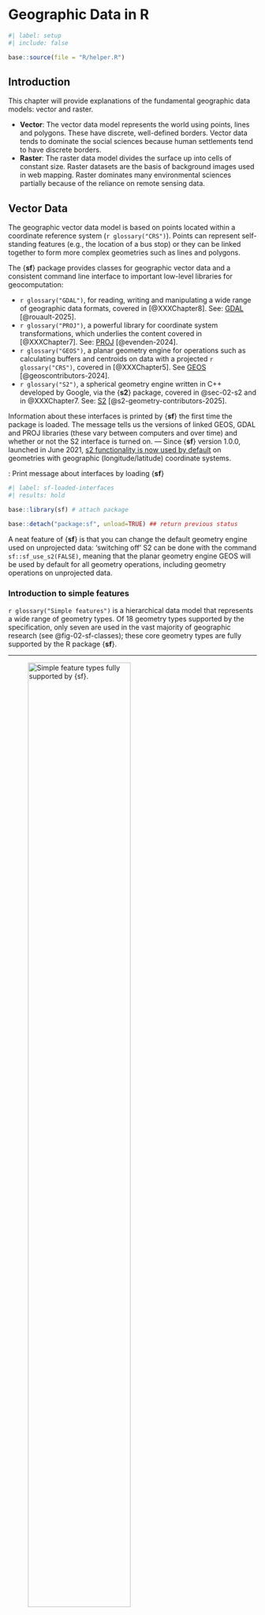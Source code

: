 # Geographic Data in R {#sec-chap02}

```r
#| label: setup
#| include: false

base::source(file = "R/helper.R")

```

## Introduction

This chapter will provide explanations of the fundamental geographic
data models: vector and raster.

-   **Vector**: The vector data model represents the world using points,
    lines and polygons. These have discrete, well-defined borders.
    Vector data tends to dominate the social sciences because human
    settlements tend to have discrete borders.
-   **Raster**: The raster data model divides the surface up into cells
    of constant size. Raster datasets are the basis of background images
    used in web mapping. Raster dominates many environmental sciences
    partially because of the reliance on remote sensing data.

## Vector Data

The geographic vector data model is based on points located within a
coordinate reference system (`r glossary("CRS")`). Points can represent
self-standing features (e.g., the location of a bus stop) or they can be
linked together to form more complex geometries such as lines and
polygons.

The {**sf**} package provides classes for geographic vector data and a
consistent command line interface to important low-level libraries for
geocomputation:

-   `r glossary("GDAL")`, for reading, writing and manipulating a wide
    range of geographic data formats, covered in [@XXXChapter8]. See:
    [GDAL](https://gdal.org/en/stable/) [@rouault-2025].
-   `r glossary("PROJ")`, a powerful library for coordinate system
    transformations, which underlies the content covered in
    [@XXXChapter7]. See: [PROJ](https://proj.org/en/stable/)
    [@evenden-2024].
-   `r glossary("GEOS")`, a planar geometry engine for operations such
    as calculating buffers and centroids on data with a projected
    `r glossary("CRS")`, covered in [@XXXChapter5]. See
    [GEOS](https://libgeos.org/) [@geoscontributors-2024].
-   `r glossary("S2")`, a spherical geometry engine written in C++
    developed by Google, via the {**s2**} package, covered in @sec-02-s2
    and in @XXXChapter7. See: [S2](http://s2geometry.io/)
    [@s2-geometry-contributors-2025].

Information about these interfaces is printed by {**sf**} the first time
the package is loaded. The message tells us the versions of linked GEOS,
GDAL and PROJ libraries (these vary between computers and over time) and
whether or not the S2 interface is turned on. --- Since {**sf**} version
1.0.0, launched in June 2021, [s2 functionality is now used by
default](https://r-spatial.org/r/2020/06/17/s2.html) on geometries with
geographic (longitude/latitude) coordinate systems.

:::::: my-r-code
:::: my-r-code-header
::: {#cnj-02-sf-loaded-interfaces}
: Print message about interfaces by loading {**sf**}
:::
::::

::: my-r-code-container
```r
#| label: sf-loaded-interfaces
#| results: hold

base::library(sf) # attach package

base::detach("package:sf", unload=TRUE) ## return previous status
```
:::
::::::

A neat feature of {**sf**} is that you can change the default geometry
engine used on unprojected data: ‘switching off’ S2 can be done with the
command `sf::sf_use_s2(FALSE)`, meaning that the planar geometry engine
GEOS will be used by default for all geometry operations, including
geometry operations on unprojected data.

### Introduction to simple features

`r glossary("Simple features")` is a hierarchical data model that
represents a wide range of geometry types. Of 18 geometry types
supported by the specification, only seven are used in the vast majority
of geographic research (see @fig-02-sf-classes); these core geometry
types are fully supported by the R package {**sf**}.

------------------------------------------------------------------------

![Simple feature types fully supported by
{sf}.](img/02-sf-classes-border-min.png){#fig-02-sf-classes
fig-alt="The picture shows a square surrounded by six other squares. Three of the squares contain a geometric object titled POINT, LINESTRING, and POLYGON. Three other squares contain two identical geometric objects titles MULTIOPOINT, MULTILINESTRING, AND MULTIPOLYGON. All these six squares have a connection to the centered square called GEOMETRYCOLLECTION containing all the different objects of the six peripheral squares."
fig-align="center" width="70%"}

------------------------------------------------------------------------

{**sf**} provides the same functionality (and more) previously provided
in three (now deprecated) packages:

-   {**sp**} for data classes
-   {**rgdal**} for data read/write via an interface to GDAL and PROJ
    and
-   {**rgeos**} for spatial operations via an interface to GEOS.

::: {#nte-02-dprecated-packages .callout-note}
###### Deprecated packages & the history of the R-spatial ecosystem

This detailed infos (together with the history of the R-spatial
ecosystem provided in Chapter 1 of the book) I would have needed
earlier. When I started to learn spatial data science (one month ago,
December 2024) I was confused about the many different packages with
similar functionality.
:::


:::::{.my-resource}
:::{.my-resource-header}
:::::: {#lem-02-sf-documentation}
: {**sf**} documentation
::::::
:::
::::{.my-resource-container}
sf’s functionality is well documented on its website at
[r-spatial.github.io/sf/](https://r-spatial.github.io/sf/) which contains [seven
vignettes](https://r-spatial.github.io/sf/articles/).

1. [Simple Features for R](https://r-spatial.github.io/sf/articles/sf1.html)
2. [Reading, Writing and Converting Simple Features](https://r-spatial.github.io/sf/articles/sf2.html)
3. [Manipulating Simple Feature Geometries](https://r-spatial.github.io/sf/articles/sf3.html)
4. [Manipulating Simple Features](https://r-spatial.github.io/sf/articles/sf4.html)
5. [Plotting Simple Features](https://r-spatial.github.io/sf/articles/sf5.html)
6. [Miscellaneous](https://r-spatial.github.io/sf/articles/sf6.html)
7. [Spherical geometry in sf using s2geometry](https://r-spatial.github.io/sf/articles/sf1.html)
::::
:::::


**Simple feature objects in R are stored in a data frame, with geographic
data occupying a special column, usually named ‘geom’ or ‘geometry’.
Simple features are, in essence, data frames with a spatial extension.**

:::::::::::::::::::::::::::: my-code-collection
::::: my-code-collection-header
::: my-code-collection-icon
:::

::: {#exm-02-inspect-sf-classes}
: Inspect {**sf**} classes, plotting, summary, and subsetting
:::
:::::

:::::::::::::::::::::::: my-code-collection-container
::::::::::::::::::::::: panel-tabset
###### Inspect data

:::::: my-r-code
:::: my-r-code-header
::: {#cnj-02-inspect-sf-world-data}
: Inspect class and column names of `world`
:::
::::

::: my-r-code-container
```r
#| label: inspect-sf-world-data
#| results: hold

utils::data("world", package = "spData")
base::class(world)
base::names(world)
```

------------------------------------------------------------------------

The contents of the `geom` column give {**sf**} objects their spatial
powers: `world$geom` is a ‘list column’ that contains all the
coordinates of the country polygons.
:::
::::::

###### Plot data

:::::: my-r-code
:::: my-r-code-header
::: {#cnj-02-plot-sf-world-data}
: Plot `world` data
:::
::::

::: my-r-code-container
```r
#| label: fig-02-plot-sf-world-data
#| fig-cap: "Map of the world using the {**sf**} package, with a facet for each attribute."
#| results: hold

sf:::plot.sf(world) # plot produces only the first 9 attributes (1)
sf:::plot.sf(world, max.plot = 10) # 11 cols but 'geom' does not count as attribute (2)
sf:::plot.sf(world, max.plot = Inf) # plot all availabe attributes (3)
```

------------------------------------------------------------------------

Instead of creating a single map by default for geographic objects, as
most GIS programs do, `plot()`ing `sf` objects results in a map for each
variable in the datasets. This behavior can be useful for exploring the
spatial distribution of different variables.

If you attach the {**sf**} package with `library(sf)` then `plot(world)`
would have worked. But it is not the `base::plot()` function as errors
in line 2 and 3 would show. `plot()` is a generic function that is
extended by other packages. {**sf**} contains the non-exported (hidden
from users most of the time and therefore with three columns prefixed)
`sf:::plot.sf()` function which is called behind the scenes.
:::
::::::

###### Summary

:::::: my-r-code
:::: my-r-code-header
::: {#cnj-02-sf-summary}
: Treating sf objects as data frames
:::
::::

::: my-r-code-container
```r
#| label: sf-summary

base::summary(world["lifeExp"]) # infos about the 'geom' column 

base::summary(world$lifeExp) # no infos about the 'geom' column
```

------------------------------------------------------------------------

Treating geographic objects as regular data frames with spatial powers
has many advantages, especially if you are already used to working with
data frames. The commonly used `summary()` function, for example,
provides a useful overview of the variables within the world object.
:::
::::::

###### Subsetting

:::::: my-r-code
:::: my-r-code-header
::: {#cnj-02-sf-subsetting}
: Subsetting `sf` object with base R and {dplyr}
:::
::::

::: my-r-code-container
```r
#| label: sf-subsetting

world[1:2, 1:3] # base R subsetting
world |> # tidyverse subsetting
    dplyr::slice(1:2) |>
    dplyr::select(1:3)
```

------------------------------------------------------------------------

Subsetting is another example where `sf` objects are treating as normal
data frames. The output shows two major differences compared with a
regular data.frame:

-   the inclusion of additional geographic metadata (Geometry type,
    Dimension, Bounding box and coordinate reference system
    information), and
-   the presence of a ‘geometry column’, here named "geom".

Base R and tidyverse subsetting yield the same result, but with slightly
different formatting of the 'geom' column.
:::
::::::

###### Class of 'geom' column

:::::: my-r-code
:::: my-r-code-header
::: {#cnj-02-geom-class}
: Class of the 'geom' column and of one entry of the 'geom' column
:::
::::

::: my-r-code-container
```r
#| label: 02-geom-class
#| results: hold

base::class(world) # class of sf object (sf)
base::class(world$geom) # class of 'geom' column (sfc)
base::class(world$geom[[1]]) # class of first entry of 'geom' (sfg)
```

------------------------------------------------------------------------

Here you can see the hierarchy of the three object types in the {**sf**}
universe. I explain it in reverse order, starting with the lowest level:

-   **sfg (Simple Feature Gemometry)** is the lowest unit; it has only
    coordinates (according to the [well-known
    text](https://en.wikipedia.org/wiki/Well-known_text_representation_of_geometry)
    (`r glossary("WKT")`) standard)
-   **sfc (Simple Feature Gemometry Collection)** is a set of sfg's,
    plus - crucially! - information about interpretation of the
    coordinate reference system / are the coordinates in meters, or
    degrees? plane or sphere? if sphere, which one? this is highly
    standardized stuff, often described in terms of `r glossary("EPSG")`
    codes ([EPSG Geodetic Parameter
    Dataset](https://epsg.org/home.html)).
-   **sf (Simple Feature)** is a sfc geometry with data columns, in
    addition to the geometry.
:::
::::::
:::::::::::::::::::::::
::::::::::::::::::::::::
::::::::::::::::::::::::::::

### Why simple features?

Simple features is a widely supported data model that underlies data
structures in many `r glossary("GISx", "GIS")` applications including
[QGIS](https://qgis.org/) and [PostGIS](https://postgis.net/).

There are numerous advantages using the {**sf**} package:

-   Fast reading and writing of data
-   Enhanced plotting performance
-   `sf` objects can be treated as data frames in most operations
-   `sf` function names are relatively consistent and intuitive (all
    begin with `st_`)
-   `sf` functions can be combined with the \|\> operator and works well
    with the {**tidyverse**} collection of R packages.

`sf::st_read()` vs. `sf::read_sf()` are good examples to show and
compare the support for the {**tidyverse**} pckages.

-   `sf::st_read()` emits verbose messages and returns the file content
    stored in a base R `data.frame`.
-   `sf::read_sf()` silently returns data as a tidyverse `tibble`.

:::::: my-r-code
:::: my-r-code-header
::: {#cnj-02-compare-df-tib}
: Compare `sf::st_read()` with `sf::read_sf()`
:::
::::

::: my-r-code-container
```r
#| label: compare-df-tib

world_dfr = sf::st_read(system.file("shapes/world.gpkg", package = "spData"))
world_tbl = sf::read_sf(system.file("shapes/world.gpkg", package = "spData"))
base::class(world_dfr) # base data.frame
base::class(world_tbl) # tidyverse tibble
```

------------------------------------------------------------------------

Data files from the {**spData**} package are located in the folder
"shapes" inside the {**spData**} package folder.This can be detected
manually in the operating systems by opening the folder "spData" for the
{**spData**} package. To get the file path one has to use the
`base::system.file()` function with the appropriate package name and
providing the path to the file inside this package:
`system.file("shapes/world.gpkg", package = "spData")`.
:::
::::::

::: {#nte-importance-sf .callout-note}
###### {**sf**} is now the go-to package for analysis of spatial vector data in R

{**spatstat**}, a package ecosystem which provides numerous functions
for spatial statistics, and {**terra**} both have vector geographic data
classes, but neither has the same level of uptake as {**sf**} does for
working with vector data. Many popular packages build on {**sf**}.
:::

### Basic Maps

:::::::::::::::::::: my-code-collection
::::: my-code-collection-header
::: my-code-collection-icon
:::

::: {#exm-02-sf-basic-maps}
: Basic maps created with {sf}
:::
:::::

:::::::::::::::: my-code-collection-container
::::::::::::::: panel-tabset
###### Multi-panel plot

:::::: my-r-code
:::: my-r-code-header
::: {#cnj-02-sf-multi-panel-plot}
: Multi-panel plot with {sf}
:::
::::

::: my-r-code-container
```r
#| label: fig-02-sf-multi-panel-plot
#| fig-cap: "A multi-panel plot with {**sf**} creates one sub-plot for each variable of the object."

sf:::plot.sf(world[3:6])
```
:::
::::::

###### Single plot

:::::: my-r-code
:::: my-r-code-header
::: {#cnj-02-sf-single-plot}
: Single plot with {sf}
:::
::::

::: my-r-code-container
```r
#| label: fig-02-sf-single-plot
#| fig-cap: "If the object to be plotted with {sf} has a single variable, then a legend with a continuous color is produced."

sf:::plot.sf(world["pop"])
```
:::
::::::

###### Fixed colors

:::::: my-r-code
:::: my-r-code-header
::: {#cnj-02-sf-fixed-color-plot}
: Plot with {sf} with fixed country and border colors
:::
::::

::: my-r-code-container
```r
#| label: fig-02-sf-fixed-color-plot
#| fig-cap: "You can set fixed colors in the `sf::plot.sf()` commands with `col` and `border` arguments."

sf:::plot.sf(world["pop"], col = "lightblue", border = "black")
```
:::
::::::
:::::::::::::::
::::::::::::::::
::::::::::::::::::::

There are various ways to modify maps with {**sf**}’s plot() method.
Because {**sf**} extends base R plotting methods, `graphics::plot()`’s
arguments work with {**sf**} objects (see `?graphics::plot` and `?par`
for information on arguments.)

:::::::::::::::::::: my-code-collection
::::: my-code-collection-header
::: my-code-collection-icon
:::

::: {#exm-02-sf-adding-plot-layers}
: Adding different layers to plot output of `sf` objects
:::
:::::

:::::::::::::::: my-code-collection-container
::::::::::::::: panel-tabset
###### filters & combining

:::::: my-r-code
:::: my-r-code-header
::: {#cnj-02-sf-filter-and-combine}
: Numbered R Code Title
:::
::::

::: my-r-code-container
```r
#| label: fig-02-sf-filter-and-combine
#| fig-cap: "Plot of Asia added as a layer on top of countries worldwide."

utils::data("world", package = "spData") # get world data

base::library(sf) |> base::suppressPackageStartupMessages() # load {sf}

asia <-  world |> 
    dplyr::filter(continent == "Asia") |> # (1)
    sf::st_union()

plot(world["pop"], reset = FALSE)
plot(asia, add = TRUE, col = "red")

detach("package:sf", unload = TRUE) # return to previous state, unload {sf}
```

------------------------------------------------------------------------

Plots are added as layers to existing images by setting `add = TRUE`.
Line (1) in the above code chunk filters countries in Asia and combines
them in line (2) into a single feature.

We can now plot the Asian continent over a map of the world. Note that
the first plot (line (3)) must only have one facet for `add = TRUE` to
work. If the first plot has a key (legend), `reset = FALSE` must be
used.
:::
::::::

###### unprojected

:::::: my-r-code
:::: my-r-code-header
::: {#cnj-02-sf-overlay-circles-unprojected}
: Overlay circles representing country population on a world map
(unprojected version)
:::
::::

::: my-r-code-container
```r
#| label: fig-02-sf-overlay-circles-unprojected
#| fig-cap: "Overlaying circles, whose diameters (set with `cex =`) represent country populations, on a map of the world. Unprojected version"



base::library(sf) |> base::suppressPackageStartupMessages() # load {sf}

plot(world["continent"], reset = FALSE)                    # (1)
cex = base::sqrt(world$pop) / 10000                        # (2)
world_cents = sf::st_centroid(world, of_largest = TRUE)    # (3)
plot(sf::st_geometry(world_cents), add = TRUE, cex = cex)  # (4)

detach("package:sf", unload = TRUE) # return to previous state, unload {sf}
```

------------------------------------------------------------------------

The code above uses the function `sf::st_centroid()` to convert one
geometry type (polygons) to another (points) (see @XXXChapter5), the
aesthetics of which are varied with the `cex` argument.

The `sf::st_centroid()` function (line 3) produced: *'Warning:
st_centroid assumes attributes are constant over geometries'*.

> "The reason for this is that the dataset contains variables with
> values that are associated with entire polygons … meaning they are not
> associated with a POINT geometry replacing the polygon."
> [@pebesma-2023, chapter 5]
:::
::::::

###### projected

:::::: my-r-code
:::: my-r-code-header
::: {#cnj-02-sf-overlay-circles-projected}
: Overlay circles representing country population on a world map
(projected version)
:::
::::

::: my-r-code-container
```r
#| label: fig-02-sf-overlay-circles-projected
#| fig-cap: "Overlaying circles, whose diameters (set with `cex =`) represent country populations, on a map of the world. Projected version"

utils::data("world", package = "spData")

base::library(sf) |> base::suppressPackageStartupMessages() # load {sf}

world_proj = sf::st_transform(world, "+proj=eck4")                                   # (1)
world_cents = sf::st_centroid(world_proj, of_largest_polygon = TRUE)                 # (2)
graphics::par(mar = c(0, 0, 0, 0))                                                   # (3)
plot(world_proj["continent"], reset = FALSE, main = "", key.pos = NULL)              # (4)
g = sf::st_graticule()                                                               # (5)
g = sf::st_transform(g, crs = "+proj=eck4")                                          # (6)
plot(g$geometry, add = TRUE, col = "lightgray")                                      # (7)
cex = base::sqrt(world$pop) / 10000                                                  # (8)
plot(sf::st_geometry(world_cents), add = TRUE, cex = cex, lwd = 2, graticule = TRUE) # (9)

detach("package:sf", unload = TRUE) # return to previous state, unload {sf}
```

------------------------------------------------------------------------

For the above code I used the [script
02-contplot.R](https://github.com/geocompx/geocompr/blob/main/code/02-contpop.R).
There are new code lines to change the unprojected to a projected figure
that I do not yet understand fully.
:::
::::::
:::::::::::::::

In all code chunks of this code collection I had to attach {**sf**}
because the `sf:plot.sf(`) commands did not work. I received the error
message '*Error in if (ncol(x) == 1) { : argument is of length zero*'.
After changing the original code of the function to
`if (isTRUE(x) && ncol(x) == 1)` I received other errors. Finally I gave
up and used the standard `base::library(sf)`.
::::::::::::::::
::::::::::::::::::::

{**sf**}’s plot method also has arguments specific to geographic data.
`expandBB`, for example, can be used to plot an `sf` object in context:
it takes a numeric vector of length four that expands the bounding box
of the plot relative to zero in the following order: bottom, left, top,
right. This is used in the following code to plot India in the context
of its giant Asian neighbors, with an emphasis on China to the east.

:::::::::::::::: my-code-collection
::::: my-code-collection-header
::: my-code-collection-icon
:::

::: {#exm-02-using-expandBB}
: Using `expandBB` argument to plot an `sf` object in context
:::
:::::

:::::::::::: my-code-collection-container
::::::::::: panel-tabset
###### no labels

:::::: my-r-code
:::: my-r-code-header
::: {#cnj-02-sf-plot-expandBB-no-labels}
: Creating context by plotting with the `expandBB` argument (without
labels)
:::
::::

::: my-r-code-container
```r
#| label: fig-02-sf-plot-expandBB-no-labels
#| fig-cap: "India in context, demonstrating the `expandBB` argument (without labels)."
#| results: hold

base::library(sf) |> base::suppressPackageStartupMessages() # load {sf}

india <- world |> 
    dplyr::filter(name_long == "India")
world_asia <- world |> 
    dplyr::filter(continent == "Asia")

plot(sf::st_geometry(india), expandBB = c(-0.2, 0.5, 0, 1), col = "gray", lwd = 3)
plot(sf::st_geometry(world_asia), add = TRUE)

detach("package:sf", unload = TRUE) # return to previous state, unload {sf}
```
:::
::::::

###### with labels

:::::: my-r-code
:::: my-r-code-header
::: {#cnj-02-sf-plot-expandBB-with-labels}
: Creating context by plotting with the `expandBB` argument (with
labels)
:::
::::

::: my-r-code-container
```r
#| label: fig-02-sf-plot-expandBB-with-labels
#| fig-cap: "India in context, demonstrating the `expandBB` argument (with labels)."
#| results: hold
#| warning: FALSE

utils::data("world", package = "spData")
base::library(sf) |> base::suppressPackageStartupMessages() # load {sf}

india <- world |> 
    dplyr::filter(name_long == "India")
world_asia <- world |> 
    dplyr::filter(continent == "Asia")
indchi  <-  
    world_asia[grepl("Indi|Chi", world_asia$name_long), ]
indchi_coords <- 
    sf::st_centroid(indchi) |> 
    sf::st_coordinates()

old_par = graphics::par(mar = rep(0, 4))

plot(sf::st_geometry(india), expandBB = c(-0.2, 0.5, 0, 1), col = "gray", lwd = 3)
plot(world_asia[0], add = TRUE)
terra::text(indchi_coords[, 1], indchi_coords[, 2], indchi$name_long)

graphics::par(old_par)

detach("package:sf", unload = TRUE) # return to previous state, unload {sf}
```
:::
::::::
:::::::::::

Note the use of `lwd` (linewidth) to emphasize India in the plotting
code. See @XXXChapter9-2 for other visualization techniques for
representing a range of geometry types, the subject of the next section.
::::::::::::
::::::::::::::::

### Geometry types

Generally, well-known binary (`r glossary("WKB")`) or well-known text
(`r glossary("WKT")`) are the standard encoding for simple feature
geometries.

-   **WKB** representations are usually hexadecimal strings easily
    readable for computers. This is why GIS and spatial databases use
    WKB to transfer and store geometry objects.
-   **WKT**, on the other hand, is a human-readable text markup
    description of simple features. Both formats are exchangeable.

### The sf class

Simple features consist of two main parts: geometries and non-geographic
attributes. @fig-02-sf-diagram shows how an `sf` object is created –
geometries come from an `sfc` object, while attributes are taken from a
`data.fram`e or `tibble`.

![Building blocks of `sf`
objects](img/02-sf-diagram-border-min.png){#fig-02-sf-diagram
fig-alt="alt-text" fig-align="center" width="100%"}

More about building sf geometries from scratch see @sec-02-sf-sfg and
@sec-02-sf-sfc.

:::::::::::::::: my-code-collection
::::: my-code-collection-header
::: my-code-collection-icon
:::

::: {#exm-02-sf-builing-blocks}
: Creation and Class of sf Building Blocks
:::
:::::

:::::::::::: my-code-collection-container
::::::::::: panel-tabset
###### Creation

:::::: my-r-code
:::: my-r-code-header
::: {#cnj-02-sf-building-block-creation}
: Building blocks of `sf` objects
:::
::::

::: my-r-code-container
```r
#| label: sf-building-block-creation

(lnd_point = sf::st_point(c(0.1, 51.5))   )              # (1) sfg object
(lnd_geom = sf::st_sfc(lnd_point, crs = "EPSG:4326"))    # (2) sfc object
(
    lnd_attrib = base::data.frame(                       # (3) data.frame object
      name = "London",
      temperature = 25,
      date = base::as.Date("2023-06-21")
    )
)
(lnd_sf = sf::st_sf(lnd_attrib, geometry = lnd_geom))    # (4) sf object



```

------------------------------------------------------------------------

-   **Line 1**: The coordinates were used to create the simple feature
    geometry (sfg).
-   **Line 2**: The geometry was converted into a simple feature
    geometry column (sfc), with a `r glossary("CRS")`.
-   **Line 3**: Attributes were stored in a data.frame.
-   **Line 4**: The data.frame was combined with the sfc object. The
    results in an sf object.

The result shows that `sf` objects actually have two classes, `sf` and
`data.frame`. Simple features are simply data frames (square tables),
but with spatial attributes stored in a list column, usually called
geometry or geom. This duality is
central to the concept of simple features: most of the time a `sf` can
be treated as and behaves like a data.frame. **Simple features are, in
essence, data frames with a spatial extension.**
:::
::::::

###### Classes

:::::: my-r-code
:::: my-r-code-header
::: {#cnj-02-sf-classes}
: Classes of sf Building Blocks
:::
::::

::: my-r-code-container
```r
#| label: sf-classes

base::class(lnd_point)  # sfg
base::class(lnd_geom)   # sfc
base::class(lnd_attrib) # data.frame
base::class(lnd_sf)     # sf
```

------------------------------------------------------------------------

Depending of the created geometry type POINT can be replaced by
LINESTRING, POLYGON, MUTLIPOINT, MULTILINESTRING, MULTIPOLYGON. It is
most often the case that the objects are of identical type. In case of a
mix of types or an empty set, POINT (or any of the other mentioned
gemoetries) are set to the superclass GEOMETRY.
:::
::::::
:::::::::::
::::::::::::
::::::::::::::::

@fig-02-building-blocks-sf shows --- as a kind of summary --- the
different `sf` objects in their contexts [Picture taken from
@sadler-2018].

![Building Blocks of sf
objects](img/02-sf-building-blocks-border-min.jpg){#fig-02-building-blocks-sf
fig-alt="alt-text" style="border: 0px solid black; padding: 5px;"
fig-align="center" width="100%"}

### Simple feature geometries (sfg) {#sec-02-sf-sfg}

The `r glossary("sfg")` class represents the different simple feature
geometry types in R: point, linestring, polygon (and their ‘multi’
equivalents, such as multipoints) or geometry collection.

Usually you are spared the tedious task of creating geometries on your
own since you can simply import an already existing spatial file.
However, there are a set of functions to create simple feature geometry
objects (sfg) from scratch, if needed. The names of these functions are
simple and consistent, as they all start with the `st_` prefix and end
with the name of the geometry type in lowercase letters:

-   A point: `sf::st_point()`
-   A linestring: `sf::st_linestring()`
-   A polygon: `sf::st_polygon()`
-   A multipoint: `sf::st_multipoint()`
-   A multilinestring: `sf::st_multilinestring()`
-   A multipolygon: `sf::st_multipolygon()`
-   A geometry collection: `sf::st_geometrycollection()`

sfg objects can be created from three base R data types:

-   **Numeric vector**: a single point
-   **Matrix**: a set of points, where each row represents a point, a
    multipoint or linestring
-   **List**: a collection of objects such as matrices, multilinestrings
    or geometry collections.

:::::::::::::::::::: my-code-collection
::::: my-code-collection-header
::: my-code-collection-icon
:::

::: {#exm-02-creating-sfg}
: Creating Simple Feature Geometries (sfg)
:::
:::::

:::::::::::::::: my-code-collection-container
::::::::::::::: panel-tabset
###### Numeric Vectors

:::::: my-r-code
:::: my-r-code-header
::: {#cnj-02-create-single-points}
: Create single points from numerical vectors
:::
::::

::: my-r-code-container
```r
#| label: create-single-points

sf::st_point(base::c(5, 2))                 # XY point
sf::st_point(base::c(5, 2, 3))              # XYZ point
sf::st_point(base::c(5, 2, 1), dim = "XYM") # XYM point
sf::st_point(base::c(5, 2, 3, 1))           # XYZM point
```

------------------------------------------------------------------------

"XYZ" refers to coordinates where the third dimension represents
altitude, "XYM" refers to three-dimensional coordinates where the third
dimension refers to something else ("M" for measure).

The results show that XY (2D coordinates), XYZ (3D coordinates, Z =
altitude) and XYZM (3D with an additional variable, typically
measurement accuracy, M = measurement) point types are created from
vectors of lengths 2, 3, and 4, respectively. The XYM type must be
specified using the `dim` argument (which is short for dimension).
:::
::::::

###### Matrices

:::::: my-r-code
:::: my-r-code-header
::: {#cnj-02-create-multipoint-linestring}
: Create multipoint and linestring from matrices
:::
::::

::: my-r-code-container
```r
#| label: create-multipoint-linestring


multipoint_matrix = base::rbind(c(5, 2), c(1, 3), c(3, 4), c(3, 2))
sf::st_multipoint(multipoint_matrix) ## MULTIPOINT


linestring_matrix = base::rbind(c(1, 5), c(4, 4), c(4, 1), c(2, 2), c(3, 2))
sf::st_linestring(linestring_matrix) ## LINESTRING
```

------------------------------------------------------------------------

The `base::rbind()` function simplifies the creation of matrices.

I have `base::` not prefixed to `c()`.
:::
::::::

###### Lists

:::::: my-r-code
:::: my-r-code-header
::: {#cnj-02-create-from-lists}
: Create polygons from lists
:::
::::

::: my-r-code-container
```r
#| label: create-from-lists

## POLYGON
polygon_list = base::list(base::rbind(c(1, 5), c(2, 2), c(4, 1), c(4, 4), c(1, 5)))
sf::st_polygon(polygon_list) 

## POLYGON with a hole
polygon_border = base::rbind(c(1, 5), c(2, 2), c(4, 1), c(4, 4), c(1, 5))
polygon_hole = base::rbind(c(2, 4), c(3, 4), c(3, 3), c(2, 3), c(2, 4))
polygon_with_hole_list = base::list(polygon_border, polygon_hole)
sf::st_polygon(polygon_with_hole_list) 


## MULTILINESTRING
multilinestring_list = base::list(base::rbind(c(1, 5), c(4, 4), c(4, 1), c(2, 2), c(3, 2)), 
                            base::rbind(c(1, 2), c(2, 4)))
sf::st_multilinestring(multilinestring_list) 


## MULTIPOLYGON
multipolygon_list = base::list(base::list(base::rbind(c(1, 5), c(2, 2), c(4, 1), c(4, 4), c(1, 5))),
                         base::list(base::rbind(c(0, 2), c(1, 2), c(1, 3), c(0, 3), c(0, 2))))
sf::st_multipolygon(multipolygon_list) 

## GEOMETRYCOLLECTION
geometrycollection_list = base::list(sf::st_multipoint(multipoint_matrix),
                              sf::st_linestring(linestring_matrix))
sf::st_geometrycollection(geometrycollection_list) 

```

------------------------------------------------------------------------

I have `base::` not prefixed to `c()`.
:::
::::::
:::::::::::::::
::::::::::::::::
::::::::::::::::::::

### Simple feature columns (sfc) {#sec-02-sf-sfc}

One `r glossary("sfg")` object contains only a single simple feature
geometry. A simple feature geometry column (`r glossary("sfc")`) is a
list of sfg objects, which is additionally able to contain information
about the `r glossary("CRS")` in use. For instance, to combine two
simple features into one object with two features, we can use the
`sf::st_sfc()` function. This is important since **sfc represents the
geometry column in sf data frames**.

::::::::::::::::::::::::: my-code-collection
::::: my-code-collection-header
::: my-code-collection-icon
:::

::: {#exm-02-sfc}
: Simple feature columns (sfc)
:::
:::::

::::::::::::::::::::: my-code-collection-container
:::::::::::::::::::: panel-tabset
###### sfc POINT

:::::: my-r-code
:::: my-r-code-header
::: {#cnj-02-sfc-point}
: Geometry set of two POINTS features
:::
::::

::: my-r-code-container
```r
#| label: sfc-point

point1 = sf::st_point(c(5, 2))
point2 = sf::st_point(c(1, 3))
points_sfc = sf::st_sfc(point1, point2)
points_sfc
```

------------------------------------------------------------------------

Besides returning the dimensions of the bounding box it also returns the
`r glossary("CRS")`. In this case it is `NA` (not available)
:::
::::::

###### sfc POLYGON

::::::: my-r-code
:::: my-r-code-header
::: {#cnj-sfc-polygon}
: Geometry set of two POLYGON features and showing the resulting sfc
types
:::
::::

:::: my-r-code-container
```r
#| label: sfc-polygon

polygon_list1 = list(rbind(c(1, 5), c(2, 2), c(4, 1), c(4, 4), c(1, 5)))
polygon1 = sf::st_polygon(polygon_list1)
polygon_list2 = list(rbind(c(0, 2), c(1, 2), c(1, 3), c(0, 3), c(0, 2)))
polygon2 = sf::st_polygon(polygon_list2)
( polygon_sfc = sf::st_sfc(polygon1, polygon2) )
( geom_type <- sf::st_geometry_type(polygon_sfc) )

base::class(polygon_sfc)
base::class(geom_type)
base::levels(geom_type)
```

------------------------------------------------------------------------

In most cases, an sfc object contains objects of the same geometry type.
Therefore, when we convert sfg objects of type polygon into a simple
feature geometry column, we would also end up with an sfc object of type
polygon, which can be verified with `sf::st_geometry_type()`.

(You will get a similar result binding several MULTILINESTRINGs
together, or another type of geometry. I will skip this code chunk.)

Additionally I was here interested to get all 18 levels of the geometry
type of "polygon_sfc" with `base::levels()`. I knew already of the first
eight but the rest are new to me. Detailed information about all types
can be found in the {**sf**} vignette [1. Simple Features of
R](https://r-spatial.github.io/sf/articles/sf1.html) under the section
[Simple feature geometry
types](https://r-spatial.github.io/sf/articles/sf1.html#simple-feature-geometry-types).

::: {#nte-02-difference-gemoetry-geometrycollection .callout-note}
###### What is the difference between GEOMETRY and GEOMETRYCOLLECTION?

-   GEOMETRY is used to describe a **list of geometries** of varying
    types or an empty set.
-   GEOMETRYCOLLECTION is used to describe a **single geometry** that
    can contain multiple types of geometries.
:::

(Here I have abstained from prefixing `base::` to `c()`, `list()` and
`rbind()`)
::::
:::::::

###### sfc GEOMETRY

:::::: my-r-code
:::: my-r-code-header
::: {#cnj-02-sfc-geometry}
: Geometry set of two different geometry features and showing the
resulting sfc types
:::
::::

::: my-r-code-container
```r
#| label: sfc-geometry

point_polygon_sfc = sf::st_sfc(point1, polygon1) 
sf::st_geometry_type(point_polygon_sfc)
class(point_polygon_sfc)
```

------------------------------------------------------------------------

It is also possible to create an sfc object from sfg objects with
different geometry types. It results in the superclass GEOMETRY.
:::
::::::

###### Set CRS

:::::: my-r-code
:::: my-r-code-header
::: {#cnj-02-set-crs}
: Check and set Coordinate Reference System (CRS)
:::
::::

::: my-r-code-container
```r
#| label: set-crs

# Check the CRS
sf::st_crs(points_sfc)

# Set the CRS with an identifier referring to an 'EPSG' CRS code:
points_sfc_wgs = sf::st_sfc(point1, point2, crs = "EPSG:4326")

# print CRS
sf::st_crs(points_sfc_wgs) 
```

------------------------------------------------------------------------

All geometries in sfc objects must have the same `r glossary("CRS")`. A
CRS can be specified with the crs argument of `sf::st_sfc()` (or
`sf::st_sf()`), which takes a CRS identifier provided as a text string,
such as `crs = "EPSG:4326"` (see @XXXSection7-2 for other CRS
representations and details on what this means).
:::
::::::
::::::::::::::::::::
:::::::::::::::::::::
:::::::::::::::::::::::::

### The sfheaders package

{**sfheaders**} is an R package that speeds-up the construction,
conversion and manipulation of `sf` objects [@sfheaders]). It focuses on
building `sf` objects from vectors, matrices and data frames, rapidly,
and without depending on the {**sf**} library; and exposing its
underlying C++ code through header files (hence the name, sfheaders).
(See the package profile at @sec-96-sfheaders.)

This approach enables others to extend it using compiled and
fast-running code. Every core {**sfheaders**} function has a
corresponding C++ implementation, as described in the [Cpp
vignette](https://dcooley.github.io/sfheaders/articles/Cpp.html). For
most people, the R functions will be more than sufficient to benefit
from the computational speed of the package. {**sfheaders**} was
developed separately from {**sf**}, but aims to be fully compatible,
creating valid `sf` objects of the type described in preceding sections.

The simplest use case for sfheaders is demonstrated in the code chunks
below with examples of building `sfg`, `sfc`, and `sf` objects showing:

-   A vector converted to sfg_POINT
-   A matrix converted to sfg_LINESTRING
-   A data frame converted to sfg_POLYGON

:::::::::::::::::::::::::::: my-code-collection
::::: my-code-collection-header
::: my-code-collection-icon
:::

::: {#exm-ID}
: Title for code collection
:::
:::::

:::::::::::::::::::::::: my-code-collection-container
::::::::::::::::::::::: panel-tabset
###### Vector

:::::: my-r-code
:::: my-r-code-header
::: {#cnj-02-sfheaders-vector}
: Creating the simplest possible sfg object
:::
::::

::: my-r-code-container
```r
#| label: sfheaders-vector

v = base::c(1, 1)
v_sfg_sfh = sfheaders::sfg_point(obj = v)
v_sfg_sfh # printing without sf loaded
#>      [,1] [,2]
#> [1,]    1    1
#> attr(,"class")
#> [1] "XY"    "POINT" "sfg" 


# printing with sf loading
v_sfg_sf = sf::st_point(v)
base::print(v_sfg_sf) == print(v_sfg_sfh)
```

------------------------------------------------------------------------

This creates the simplest possible sfg object, a single coordinate pair,
assigned to a vector named v:

Instead to get as result the underlying structure from the first part of
the code (it should result in the four lines of the out-commented code)
I got just `POINT (1 1)`. I do not know why this is the case. The
version 0.4.4 from 2024-01-18 I have used here newer than the version in
the book. Perhaps that the reason that the results are now identical
between loading {**sf**} and not loading it?

When printing with {sf} loaded, my result is identical with the output
in the book.
:::
::::::

###### Matrix and data.frame

:::::: my-r-code
:::: my-r-code-header
::: {#cnj-02-sfheaders-matrix-df}
: Creating `sfg` objects from matrices and data frames with
{**sfheaders**}
:::
::::

::: my-r-code-container
```r
#| label: sfheaders-matrix-df

# matrices
m = base::matrix(1:8, ncol = 2)
sfheaders::sfg_linestring(obj = m)

# data frames
df = base::data.frame(x = 1:4, y = 4:1)
sfheaders::sfg_polygon(obj = df)
```

------------------------------------------------------------------------
:::
::::::

###### sfc

:::::: my-r-code
:::: my-r-code-header
::: {#cnj-02-sfheaders-sfc}
: Creating simple feature columns (`sfc`) with {**sfheaders**}
:::
::::

::: my-r-code-container
```r
#| label: sfheaders-sfc

sfheaders::sfc_point(obj = v)
sfheaders::sfc_linestring(obj = m)
sfheaders::sfc_polygon(obj = df)
```
:::
::::::

###### sf

:::::: my-r-code
:::: my-r-code-header
::: {#cnj-02-sfheaders-sf}
: Creating sf objects with {**sfheaders**}
:::
::::

::: my-r-code-container
```r
#| label: sfheaders-sf

sfheaders::sf_point(obj = v)
sfheaders::sf_linestring(obj = m)
sfheaders::sf_polygon(obj = df)
```
:::
::::::

###### CRS

:::::: my-r-code
:::: my-r-code-header
::: {#cnj-02-sfheaders-crs}
: Setting the CRS for calculations or geometric operations using
{**sf**} functions
:::
::::

::: my-r-code-container
```r
#| label: sfheaders-crs

df_sf = sfheaders::sf_polygon(obj = df)
sf::st_crs(df_sf) = "EPSG:4326"
```

In all of the previous examples of this code collection, the CRS was not
defined. If you plan on doing any calculations or geometric operations
using sf functions, we encourage you to set the CRS (see @XXXChapter7
for details):
:::
::::::
:::::::::::::::::::::::
::::::::::::::::::::::::
::::::::::::::::::::::::::::

{**sfheaders**} is also good at ‘deconstructing’ and ‘reconstructing’
`sf` objects, meaning converting geometry columns into data frames that
contain data on the coordinates of each vertex and geometry feature (and
multi-feature) ids. It is fast and reliable at ‘casting’ geometry
columns to different types, a topic covered in @XXXChapter5. Benchmarks,
in the [package’s
documentation](https://dcooley.github.io/sfheaders/articles/examples.html#performance)
show it is much faster than the {**sf**} package for such operations.

:::::: my-remark
:::: my-remark-header
::: {#rem-02-sfheaders}
: {**sfheaders**} at the moment for me not relevant
:::
::::

::: my-remark-container
I understand that the biggest advantage of {**sfheaders**} is speed in
the calculation. At the moment I agree with the following observation:

> For most people, the R functions \[of the {**sf**} package\] will be
> more than sufficient to benefit from the computational speed of the
> package.

Additionally I am still lacking experience with {**sf**} and therefore
don't want to learn similar packages at the same time.
:::
::::::

### Spherical geometry operations with S2 {#sec-02-s2}

Since {**sf**} version 1.0.0, R supports spherical geometry operations
‘out of the box’ (and by default), thanks to its interface to Google’s
S2 spherical geometry engine via the {**s2**} interface package (s2
package profile: @sec-96-s2).

S2 is perhaps best known as an example of a Discrete Global Grid System
(`r glossary("DGGS")`). Another example is the [H3](https://h3geo.org/)
global hexagonal hierarchical spatial index, supported by the R packages
{h3r}, {h3jsr}, and {h3lib}. The differences is a complex theme I don't
want to tackle yet with my insufficient geocomputing knowledge.

Although potentially useful for describing locations anywhere on Earth
using character strings, the main benefit of {**sf**}’s interface to
{**S2**} is its provision of drop-in functions for calculations such as
distance, buffer, and area calculations, as described in [vignette
7](https://r-spatial.github.io/sf/articles/sf7.html) of {**sf**}’s
documentation.

{**sf**} can run in two modes with respect to {**S2**}: on and off. By
default the {**S2**} geometry engine is turned on, as can be verified
with the following command: `sf::sf_use_s2()` results in
`r sf::sf_use_s2()`.

An example of the consequences of turning the geometry engine off can be
shown, by creating buffers around the india object created earlier in
the chapter (note the warnings emitted when S2 is turned off):

:::::: my-r-code
:::: my-r-code-header
::: {#cnj-02-diff-s2-on-off}
: Example of the consequences of turning the geometry engine off
:::
::::

::: my-r-code-container
```r
#| label: diff-s2-on-off

india_buffer_with_s2 = sf::st_buffer(india, 1) # 1 meter
sf::sf_use_s2(FALSE)
india_buffer_without_s2 = sf::st_buffer(india, 1) # 1 degree
```
:::
::::::

![Example of the consequences of turning off the S2 geometry
engine.](img/02-s2example-2-border-min.png){#fig-02-s2-example
fig-alt="alt-text" fig-align="center" width="100%"}

Both representations of a buffer around India were created with the same
command `sf::st_buffer(india, 1)` but the purple polygon object was
created with S2 switched on, resulting in a buffer of 1 m. The larger
light green polygon was created with S2 switched off, resulting in a
buffer of 1 degree, which is not accurate.

The right panel of Figure 2.12 is incorrect, as the buffer of 1 degree
does not return the equal distance around the india polygon. (The
explanation why this is the case comes in @XXXSection7-4).

Throughout this book, we will assume that S2 is turned on, unless
explicitly stated. There some edge cases include operations on polygons
that are not valid according to S2’s stricter definition. If you see
error messages such as `#> Error in s2_geography_from_wkb ...` it may be
worth trying the command that generated the error message again, after
turning off S2.

:::::: my-r-code
:::: my-r-code-header
::: {#cnj-02-turn-on-s2}
: Turn S2 on again
:::
::::

::: my-r-code-container
```r
#| label: turn-on-s2

sf::sf_use_s2(TRUE)
sf::sf_use_s2()
```
:::
::::::

## Raster data

The spatial raster data model represents the world with the continuous
grid of cells (often also called pixels). It usually consists of a
raster header and a matrix (with rows and columns) representing equally
spaced cells. The raster header defines the CRS, the extent and the
origin. The origin (or starting point) is frequently the coordinate of
the lower left corner of the matrix (the {**terra**} package, however,
uses the upper left corner, by default. The header defines the extent
via the number of columns, the number of rows and the cell size
resolution.

Starting from the origin, we can easily access and modify each single
cell by either using the ID of a cell or by explicitly specifying the
rows and columns. This and map algebra (@XXXSection4-3-2) make raster
processing much more efficient and faster than vector data processing.
In contrast to vector data, the cell of one raster layer can only hold a
single value[^02-geographic-data-1]. The value might be continuous or
categorical.

[^02-geographic-data-1]: Thus to store many values for a single location
    we need to have many raster layers.

Raster maps usually represent continuous phenomena such as elevation, temperature, population density or spectral data. Discrete features such as soil or land-cover classes can also be represented in the raster data model. Depending on the nature of the application, vector representations of discrete features may be more suitable.

### R packages for working with raster data

Most important nowadays is {**terra**}, which replaces the older {**raster**} and {**stars**}. This book focuses on {**terra**} but it is important to know the differences to {**stars**}:

- {**terra**} focuses on the most common raster data model (regular grids), while stars also allows storing less popular models (including regular, rotated, sheared, rectilinear, and curvilinear grids). 
- {**terra**} usually handles one or multi-layered rasters, whereas {**stars**} provides ways to store raster data cubes – a raster object with many layers (e.g., bands), for many moments in time (e.g., months), and many attributes (e.g., sensor type A and sensor type B). 

- In both packages all layers or elements of a data cube must have the same spatial dimensions and extent. Both packages allow to either read all of the raster data into memory or just to read its metadata – this is usually done automatically based on the input file size. However, they store raster values very differently. 

- {**terra**} is based on C++ code and mostly uses C++ pointers whereas {**stars**} stores values as lists of arrays for smaller rasters or just a file path for larger ones. 
- {**terra**} uses its own class of objects for vector data, namely `SpatVector`, but also accepts {**sf**} classes, whereas {**stars**} functions are closely related to the vector objects and functions in {**sf**}.  

But it also possible to convert between these classes: `terra::vect()` from `sf` to `SpatVector` and `sf::st_as_sf()` from `SpatVector` to `sf`.

Fourth, both packages have a different approach for how various functions work on their objects. 

- {**terra**} mostly relies on a large number of built-in functions, where each function has a specific purpose (e.g., resampling or cropping). On the other hand, {**stars**} uses some built-in functions (usually with names starting with `st_`), some existing {**dplyr**} functions (e.g., `dplyr::filter()` or `dplyr::slice()`), and also has its own methods for existing R functions (e.g., `base::split()` or or `stats::aggregate()`).

Importantly, it is straightforward to convert objects from {**terra**} to {**stars**} (using `sf::st_as_stars()`) and the other way round (using `terra::rast()`). We also encourage you to read [@pebesma-2023] for the most comprehensive introduction to the {**stars**} package.

### Introduction to {**terra**}

- The {**terra**} package supports raster objects in R. It provides an extensive set of functions to create, read, export, manipulate and process raster datasets. 
- In addition to functions for raster data manipulation, {**terra**} provides many low-level functions that can form a foundation for developing new tools for working with raster datasets. 
- {**terra**} also lets you work on large raster datasets that are too large to fit into the main memory. In this case, terra provides the possibility to divide the raster into smaller chunks, and processes these iteratively instead of loading the whole raster file into RAM.

For the illustration of terra concepts, we will use datasets from the {**spDataLarge**} (Nowosad and Lovelace 2023). It consists of a few raster objects and one vector object covering an area of Zion National Park (Utah, USA). For example, srtm.tif is a digital elevation model of this area (SRMT stands for [Shuttle Radar Topography Mission](https://www.earthdata.nasa.gov/data/instruments/srtm)). Let’s create a `SpatRaster` object and get information about its class and content.



::: {.my-code-collection}
:::: {.my-code-collection-header}
::::: {.my-code-collection-icon}
:::::
:::::: {#exm-02-terra-functions}
: Introduction to {**terra**} functions
::::::

::::

::::{.my-code-collection-container}

::: {.panel-tabset}

###### SpatRaster object

:::::{.my-r-code}
:::{.my-r-code-header}
:::::: {#cnj-02-create-spatraster-object}
: Create a SpatRaster object from "srtm.tif"
::::::
:::
::::{.my-r-code-container}
```r
#| label: create-spatraster-object

raster_filepath = base::system.file("raster/srtm.tif", package = "spDataLarge")
my_rast = terra::rast(raster_filepath)
base::class(my_rast)
my_rast

my_rast2 <- terra::wrap(my_rast)
my_rast2
```

***

The name of the raster will print out the raster header (dimensions, resolution, extent, CRS) and some additional information (class, data source, and a summary of the raster values).

::: {.callout-warning #wrn-02-no-raster-values-but-pointer}

###### `SpatRaster` objects do not store raster values

Most `SpatRaster` objects do not store raster values, but rather a pointer to the file itself. This has a significant side-effect – they cannot be directly saved to `.rds` or `.rd`a files or used in a different R session. Therefore I got 

> Error in `.External()`: ! NULL value passed as symbol address. 

When I ran the code chunk in @cnj-02-basic-maps as `terra::plot(my_rast)` it worked, but I got the error whenever I rendered the whole document.

In these cases, there are two main possible solutions: 

1. use of the `terra::wrap()` function that creates a special kind of temporary object that can be saved as an R object or used in cluster computing, or 
2. save the object as a regular raster with `terra::writeRaster()` as I have done i @cnj-02-create-multi-raster.

Using the values of `SpatRaster` in another session one needs to `terra::unwrap()` the object as I have done in @cnj-02-basic-maps.
:::

::::
:::::


###### Raster header

:::::{.my-r-code}
:::{.my-r-code-header}
:::::: {#cnj-02-raster-header}
: Reporting each component of the raster header with dedicated functions
::::::
:::
::::{.my-r-code-container}
```r
#| label: raster-header

base::dim(my_rast)          # returns the number of rows, columns and layers; 
terra::ncell(my_rast)       # returns the number of cells (pixels); 
terra::res(my_rast)         # returns the spatial resolution; 
terra::ext(my_rast)         # return the spatial extent; and 
terra::crs(my_rast)         # return the CRS  
terra::inMemory(my_rast)    # reports whether the raster data is stored in memory or on disk, and 
terra::sources(my_rast)     # specifies the file location
```

***

Dedicated functions report each component of the raster header (dimensions, resolution, extent, CRS) and some additional information (class, data source, summary of the raster values): 

- `base::dim()` returns the number of rows, columns and layers; 
- `terra::ncell()` returns the number of cells (pixels); 
- `terra::res()` returns the spatial resolution; 
- `terra::ext()` return the spatial extent; and 
- `terra::crs()` return the `r glossary("CRS")` (raster reprojection is covered in @XXXSection7-8). 
- `terra::inMemory()` reports whether the raster data is stored in memory or on disk, and 
- `terra::sources()` specifies the file location.

The function `terra::dim()` didn't work for me but it should be on of the "dedicated functions" of {**terra**}. I had to replace it with `base::dim()`.

::::
:::::

:::

::::
:::::

:::::{.my-remark}
:::{.my-remark-header}
:::::: {#rem-02-terra-use-cases}
: {**terra**} package not essential for my use cases
::::::
:::
::::{.my-remark-container}
As I am mostly interested to compare parameters for different countries it seems to me that vector data are the data type I have to go with.
::::
:::::


::: {.callout-note #nte-02-terra-overview}
###### Overview of all {**terra**} functions

Typing `help("terra-package")` into the console you will get a list of all available {**terra**} function in the package help file. The same information you will get as an [article in the package description on the web](https://rspatial.github.io/terra/reference/terra-package.html).
:::

### Basic map-making

Similar to the {**sf**} package, {**terra**} also provides `plot()` methods for its own classes.

:::::{.my-r-code}
:::{.my-r-code-header}
:::::: {#cnj-02-basic-maps}
: Basic map-making
::::::
:::
::::{.my-r-code-container}
```r
#| label: basic-maps

terra::plot(terra::unwrap(my_rast2))
```
***

I have used here `terra::unwrap(my_rast2)` to prevent an error described in @wrn-02-no-raster-values-but-pointer.

::::
:::::

There are several other approaches for plotting raster data in R that are outside the scope of this section, including:

- `terra::plotRGB()` function from the terra package to create a plot based on three layers in a SpatRaster object
- Packages such as {**tmap**} to create static and interactive maps of raster and vector objects (see @XXXChapter9)
- Functions, for example `rasterVis::levelplot()` from the {**rasterVis**} package, to create facets, a common technique for visualizing change over time

### Raster classes

The `SpatRaster` class represents rasters object of {**terra**}. The easiest way to create a raster object in R is to read-in a raster file from disk or from a server (@XXXSection8-3-2).

::: {.my-code-collection}
:::: {.my-code-collection-header}
::::: {.my-code-collection-icon}
:::::
:::::: {#exm-02-create-raster-object}
: Create a raster object
::::::

::::

::::{.my-code-collection-container}

::: {.panel-tabset}

###### Reading file

:::::{.my-r-code}
:::{.my-r-code-header}
:::::: {#cnj-02-create-from-reading-file}
: Create a raster object by reading a file from disk or server
::::::
:::
::::{.my-r-code-container}
```r
#| label: create-from-reading-file

raster_filepath = base::system.file("raster/srtm.tif", package = "spDataLarge")
single_rast = terra::rast(raster_filepath)
```

***

I had to change "single_raster_file" in the first line to `raster_filepath`. Should I create a pull request (PR) to patch this mistake?

The {**terra**} package supports numerous drivers with the help of the `r glossary("GDAL")` library. With `terra::gdal(drivers = TRUE)` you will get all the 200 different drivers that are available to date (2025-02-02) or (even better) use the up-to-date [GDAL web documented list of drivers](https://gdal.org/en/latest/drivers/raster/index.html).  GDAL is the software library that {**terra**} builds on to read and write spatial data and for some raster data processing.

These classes hold a C++ pointer to the data "reference class" and that creates some limitations. They cannot be recovered from a saved R session either or directly passed to nodes on a computer cluster. Generally, you should use `terra::writeRaster()` to save `SpatRaster` objects to disk (and pass a filename or cell values of cluster nodes). See for example @cnj-02-create-multi-raster.  Or use `terra::wrap()` as I have done in @cnj-02-create-spatraster-object.
::::
:::::


###### From scratch

:::::{.my-r-code}
:::{.my-r-code-header}
:::::: {#cnj-02-create-from-scratch}
: Create raster object from scratch
::::::
:::
::::{.my-r-code-container}
```r
#| label: create-from-scratch

new_raster = terra::rast(nrows = 6, ncols = 6, 
                  xmin = -1.5, xmax = 1.5, ymin = -1.5, ymax = 1.5,
                  vals = 1:36)
new_raster
```

***

Rasters can also be created from scratch, illustrated in the above code chunk. The resulting raster consists of 36 cells (6 columns and 6 rows specified by nrows and ncols) centered around the Prime Meridian and the Equator (see xmin, xmax, ymin and ymax parameters). Values (vals) are assigned to each cell: 1 to cell 1, 2 to cell 2, and so on. Remember: `terra::rast()` fills cells row-wise (unlike `base::matrix()`) starting at the upper left corner, meaning the top row contains the values 1 to 6, the second 7 to 12, etc. Raster objects can also created from another object (see: [Create a SpatRaster](https://rspatial.github.io/terra/reference/rast.html)).

Given the number of rows and columns as well as the extent (xmin, xmax, ymin, ymax), the resolution has to be 0.5. The unit of the resolution is that of the underlying `r glossary("CRS")`. Here, it is degrees, because the default CRS of raster objects is `r glossary("WGS84")`. However, one can specify any other CRS with the `crs` argument.

::::
:::::

:::

::::
:::::

The `SpatRaster` class also handles multiple layers, which typically correspond to a single multi-spectral satellite file or a time-series of rasters.

::: {.my-code-collection}
:::: {.my-code-collection-header}
::::: {.my-code-collection-icon}
:::::
:::::: {#exm-02-raster-multiple-layers}
: Handling multiple raster layers
::::::

::::

::::{.my-code-collection-container}

::: {.panel-tabset}

###### Create multi raster

:::::{.my-r-code}
:::{.my-r-code-header}
:::::: {#cnj-02-create-multi-raster}
: Creating raster with multiple layers
::::::
:::
::::{.my-r-code-container}
```r
#| label: create-multi-raster

multi_raster_file = base::system.file("raster/landsat.tif", package = "spDataLarge")
multi_rast = terra::rast(multi_raster_file)
multi_rast

pb_create_folder("data")
pb_create_folder("data/Chapter2")

terra::writeRaster(
  multi_rast,
  "data/Chapter2/landsat.tif",
  overwrite = TRUE,
  datatype = "FLT4S"
  ) 

```



::::
:::::


###### Raster layers

:::::{.my-r-code}
:::{.my-r-code-header}
:::::: {#cnj-02-get-number-of-raster-layers}
: Get number of raster layers
::::::
:::
::::{.my-r-code-container}
```r
#| label: get-number-of-raster-layers


multi_rast <- terra::rast("data/Chapter2/landsat.tif")


terra::nlyr(multi_rast)
```

::::
:::::

###### Select & combine layers

:::::{.my-r-code}
:::{.my-r-code-header}
:::::: {#cnj-02-subset-raster-layers}
: Select (subset) raster layers
::::::
:::
::::{.my-r-code-container}
```r
#| label: subset-raster-layers

multi_rast <- terra::rast("data/Chapter2/landsat.tif")

multi_rast3 = terra::subset(multi_rast, 3)
multi_rast4 = terra::subset(multi_rast, "landsat_4")

multi_rast34 = base::c(multi_rast3, multi_rast4)
```

::::
:::::





:::

As `SpatRaster` objects do not save the data but only a pointer I had to look ahead to @XXXSection8-4-2. and save the `SpatRaster` object with `terra::writeRaster()` to the disk. Then I had always to load the saved `.tif` object and restore is as `SpatRaster` object with `terra::rast()`. I do not know yet if this cumbersome method (always creating ) is correct or if there is a simpler posssibility. (See for instance the [discussion on GitHub](https://github.com/rspatial/terra/issues/549))

::::
:::::



## Coordinate Reference Systems

The coordinate reference systems (CRSs) defines how the spatial elements of the data relate to the surface of the Earth (or other bodies). CRSs are either geographic or projected.

### Geographic coordinate reference systems

Geographic CRSs identify any location on the Earth’s surface using two values — longitude and latitude. Longitude is location in the East-West direction in angular distance from the Prime Meridian plane. Latitude is angular distance North or South of the equatorial plane. Distances in geographic CRSs are therefore not measured in meters. This has important consequences, as demonstrated in @XXXChapter7.

The surface of the Earth in geographic CRSs is represented by a spherical or ellipsoidal surface. Spherical models assume that the Earth is a perfect sphere of a given radius – they have the advantage of simplicity but, at the same time, they are inaccurate as the Earth is not exactly a sphere. Ellipsoidal models are slightly more accurate, and are defined by two parameters: the equatorial radius and the polar radius. These are suitable because the Earth is compressed: the equatorial radius is around 11.5 km longer than the polar radius [@maling-1992].

The datum contains information on what ellipsoid to use and the precise relationship between the coordinates and location on the Earth’s surface. There are two types of datum — geocentric (such as `r glossary("WGS84")`) and local (such as `r glossary("NAD83")`).

You can see examples of these two types of datums in @fig-02-datum-fig. Black lines represent a geocentric datum, whose center is located in the Earth’s center of gravity and is not optimized for a specific location. In a local datum, shown as a purple dashed line, the ellipsoidal surface is shifted to align with the surface at a particular location. These allow local variations in Earth’s surface, for example due to large mountain ranges, to be accounted for in a local CRS. This can be seen in @fig-02-datum-fig, where the local datum is fitted to the area of Philippines, but is misaligned with most of the rest of the planet’s surface. Both datums in @fig-02-datum-fig are put on top of a geoid — a model of global mean sea level.

![Geocentric and local geodetic datums shown on top of a geoid (in false color and the vertical exaggeration by 10,000 scale factor). Image of the geoid is adapted from the work of Ince et al. [@ince2019; @ICGEM-2025]](img/02-datum-fig-min.png){#fig-02-datum-fig
fig-alt="alt-text" fig-align="center" 
width="100%"}

### Projected coordinate reference systems

All projected CRSs are based on a geographic CRS, described in the previous section, and rely on map projections to convert the three-dimensional surface of the Earth into Easting and Northing (x and y) values in a projected CRS. Projected CRSs are based on Cartesian coordinates on an implicitly flat surface (Figure 2.17, right panel). They have an origin, x and y axes, and a linear unit of measurement such as meters.

This transition cannot be done without adding some deformations. Therefore, some properties of the Earth’s surface are distorted in this process, such as area, direction, distance, and shape. A projected coordinate reference system can preserve only one or two of those properties. Projections are often named based on a property they preserve: For instance

- **equal-area** preserves area, 
- **azimuthal** preserve direction, 
- **equidistant** preserve distance, and 
- **conformal** preserve local shape.

There are three main groups of projection types: conic, cylindrical, and planar (azimuthal). 

- In a **conic projection**, the Earth’s surface is projected onto a cone along a single line of tangency or two lines of tangency. Distortions are minimized along the tangency lines and rise with the distance from those lines in this projection. Therefore, it is the **best suited for maps of mid-latitude areas**. 
- A **cylindrical projection** maps the surface onto a cylinder. This projection could also be created by touching the Earth’s surface along a single line of tangency or two lines of tangency. Cylindrical projections are **used most often when mapping the entire world**. 
- A **planar projection** projects data onto a flat surface touching the globe at a point or along a line of tangency. It is **typically used in mapping polar regions**. 


:::::{.my-resource}
:::{.my-resource-header}
:::::: {#lem-02-proj-infos}
: Projections supported by the PROJ library
::::::
:::
::::{.my-resource-container}
- `sf::sf_proj_info(type = "proj")` gives a list of the current 178 available projections supported by the PROJ library. 
- See also details for each projection type that map the spherical 3D space to a flat 2D space at the [PROJ website](https://proj.org/en/stable/operations/projections/index.html).
- A quick summary of different projections, their types, properties, and suitability can be explored with the Map Projection Explorer at [www.geo-projections.com](https://www.geo-projections.com/).
::::
:::::

***

![Examples of geographic (`r glossary("WGS84")`; left) and projected (`r glossary("NAD83")` / UTM zone 12N; right) coordinate systems for a vector data type.](img/02-vector-crs-min.png){#fig-02-vector-crs
fig-alt="alt-text" fig-align="center" 
width="100%"}


***



:::::{.my-bullet-list}
:::{.my-bullet-list-header}
Summary of CRS section
:::
::::{.my-bullet-list-container}
We will expand on CRSs and explain how to project from one CRS to another in @XXXChapter7. For now, it is sufficient to know:

- Coordinate systems are a key component of geographic objects
- Which CRS your data is in, and whether it is in geographic (lon/lat) or projected (typically meters), is important and has consequences for how R handles spatial and geometry operations
- CRSs of {**sf**} objects can be queried with the function `sf::st_crs()` and CRSs of {**terra**} objects can be queried with the function `terra::crs()`.
::::
:::::

## Units

An important feature of CRSs is that they contain information about spatial units. It is good cartographic practice to add a scale bar or some other distance indicator onto maps to demonstrate the relationship between distances on the page or screen and distances on the ground. Likewise, it is important to formally specify the units in which the geometry data or cells are measured to provide context, and to ensure that subsequent calculations are done in the correct context.

### Units in **sf**

A novel feature of geometry data in `sf` objects is that they have **native support for units**. This means that distance, area and other geometric calculations in {**sf**} return values that come with a units attribute, defined by the units package [@units]. (See Package Profile in @sec-96-units.)

::: {.my-code-collection}
:::: {.my-code-collection-header}
::::: {.my-code-collection-icon}
:::::
:::::: {#exm-02-units-sf}
: Calculating an area as a {**sf**} units example 
::::::

::::

::::{.my-code-collection-container}

::: {.panel-tabset}

###### Area calculation

:::::{.my-r-code}
:::{.my-r-code-header}
:::::: {#cnj-02-aera-sf-luxembourg}
: Calculation the Area of Luxembourg
::::::
:::
::::{.my-r-code-container}
```r
#| label: 02-aera-sf-luxembourg

utils::data("world", package = "spData")

(
  luxembourg <- world |> 
    dplyr::filter(name_long == "Luxembourg") |> 
    sf::st_area() # requires {s2} in recent versions of {sf}
)

base::attributes(luxembourg)
```

::::
:::::


###### Unit conversion

:::::{.my-r-code}
:::{.my-r-code-header}
:::::: {#cnj-02-sf-unit-conversion}
: Translate m^2 into km^2
::::::
:::
::::{.my-r-code-container}
```r
#| label: sf-unit-conversion

luxembourg / 1000000 # wrong

(
  luxembourg_km2 <- units::set_units(luxembourg, km^2) # correct
) 
base::attributes(luxembourg_km2)

```

::::
:::::

:::

::::
:::::

### Units in **terra**

Units are of equal importance in the case of raster data. However, so far {**sf**} is the only spatial package that supports units, meaning that people working on raster data should approach changes in the units of analysis (for example, converting pixel widths from imperial to decimal units) with care. The `my_rast` object in @cnj-02-create-spatraster-object uses a `r glossary("WGS84")` projection with decimal degrees as units. Consequently, its resolution is also given in decimal degrees, but you have to know it, since the `terra::res()` function simply returns a numeric vector. And if we used the Universal Transverse Mercator (`r glossary("UTM")`) projection, the units would change and we would have to know that the units are now in meter.

:::::{.my-r-code}
:::{.my-r-code-header}
:::::: {#cnj-02-terra-units}
: Units in {**terra**}
::::::
:::
::::{.my-r-code-container}
```r
#| label: 02-terra-units

terra::res(terra::unwrap(my_rast2)) # units in decimal degress


repr = terra::project(terra::unwrap(my_rast2), "EPSG:26912") # UTM projection
terra::res(repr) # units in meter
```

::::
:::::

## Exercises
